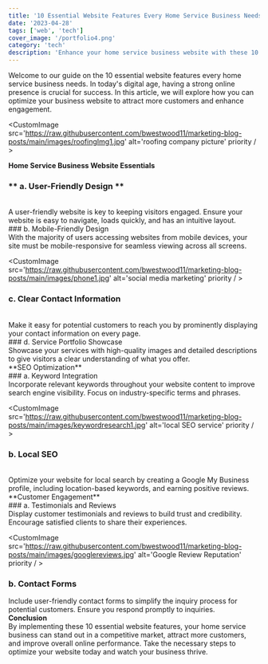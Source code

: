 ```yaml
---
title: '10 Essential Website Features Every Home Service Business Needs'
date: '2023-04-28'
tags: ['web', 'tech']
cover_image: '/portfolio4.png'
category: 'tech'
description: 'Enhance your home service business website with these 10 essential features. Improve user experience, boost SEO, and attract more customers.'
---
```


Welcome to our guide on the 10 essential website features every home service business needs. In today's digital age, having a strong online presence is crucial for success. In this article, we will explore how you can optimize your business website to attract more customers and enhance engagement.

<CustomImage src='https://raw.githubusercontent.com/bwestwood11/marketing-blog-posts/main/images/roofingImg1.jpg' alt='roofing company picture' priority / >

**Home Service Business Website Essentials**
<br/>
  ### ** a. User-Friendly Design **
<br/>
A user-friendly website is key to keeping visitors engaged. Ensure your website is easy to navigate, loads quickly, and has an intuitive layout.
<br/>
### b. Mobile-Friendly Design
<br />
With the majority of users accessing websites from mobile devices, your site must be mobile-responsive for seamless viewing across all screens.

<CustomImage src='https://raw.githubusercontent.com/bwestwood11/marketing-blog-posts/main/images/phone1.jpg' alt='social media marketing' priority / >

### c. Clear Contact Information
<br />
Make it easy for potential customers to reach you by prominently displaying your contact information on every page.
<br />
### d. Service Portfolio Showcase
<br />
Showcase your services with high-quality images and detailed descriptions to give visitors a clear understanding of what you offer.
<br />
**SEO Optimization**
<br />
### a. Keyword Integration
<br />
Incorporate relevant keywords throughout your website content to improve search engine visibility. Focus on industry-specific terms and phrases.

<CustomImage src='https://raw.githubusercontent.com/bwestwood11/marketing-blog-posts/main/images/keywordresearch1.jpg' alt='local SEO service' priority / >

### b. Local SEO
<br />
Optimize your website for local search by creating a Google My Business profile, including location-based keywords, and earning positive reviews.
<br />
**Customer Engagement**
<br />
### a. Testimonials and Reviews
<br />
Display customer testimonials and reviews to build trust and credibility. Encourage satisfied clients to share their experiences.

<CustomImage src='https://raw.githubusercontent.com/bwestwood11/marketing-blog-posts/main/images/googlereviews.jpg' alt='Google Review Reputation' priority / >

### b. Contact Forms

Include user-friendly contact forms to simplify the inquiry process for potential customers. Ensure you respond promptly to inquiries.
<br />
**Conclusion**
<br />
By implementing these 10 essential website features, your home service business can stand out in a competitive market, attract more customers, and improve overall online performance. Take the necessary steps to optimize your website today and watch your business thrive.